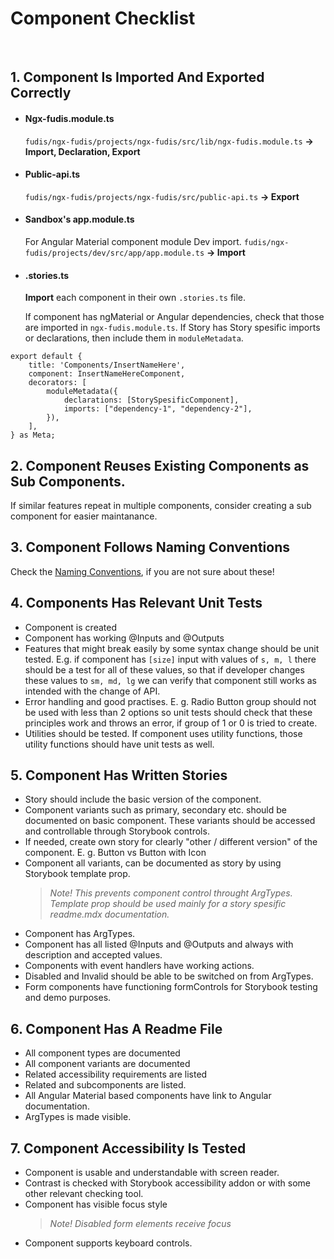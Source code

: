 
<Meta title="Documentation/Development/Component Checklist" />

# Component Checklist

<br />

## 1. Component Is Imported And Exported Correctly

- #### Ngx-fudis.module.ts

  `fudis/ngx-fudis/projects/ngx-fudis/src/lib/ngx-fudis.module.ts`
  **→ Import, Declaration, Export**

- #### Public-api.ts

  `fudis/ngx-fudis/projects/ngx-fudis/src/public-api.ts`
  **→ Export**

- #### Sandbox's app.module.ts
  For Angular Material component module Dev import.
  `fudis/ngx-fudis/projects/dev/src/app/app.module.ts`
  **→ Import**
- #### .stories.ts

  **Import** each component in their own `.stories.ts` file.

  If component has ngMaterial or Angular dependencies, check that those are imported in `ngx-fudis.module.ts`. If Story has Story spesific imports or declarations, then include them in `moduleMetadata`.

```
export default {
	title: 'Components/InsertNameHere',
	component: InsertNameHereComponent,
	decorators: [
		moduleMetadata({
			declarations: [StorySpesificComponent],
			imports: ["dependency-1", "dependency-2"],
		}),
	],
} as Meta;
```

## 2. Component Reuses Existing Components as Sub Components.

If similar features repeat in multiple components, consider creating a sub component for easier maintanance.

## 3. Component Follows Naming Conventions

Check the [Naming Conventions](/docs/documentation-development-naming-conventions--documentation), if you are not sure about these!

## 4. Components Has Relevant Unit Tests

- Component is created
- Component has working @Inputs and @Outputs
- Features that might break easily by some syntax change should be unit tested. E.g. if component has `[size]` input with values of `s, m, l` there should be a test for all of these values, so that if developer changes these values to `sm, md, lg` we can verify that component still works as intended with the change of API.
- Error handling and good practises. E. g. Radio Button group should not be used with less than 2 options so unit tests should check that these principles work and throws an error, if group of 1 or 0 is tried to create.
- Utilities should be tested. If component uses utility functions, those utility functions should have unit tests as well.

## 5. Component Has Written Stories

- Story should include the basic version of the component.
- Component variants such as primary, secondary etc. should be documented on basic component. These variants should be accessed and controllable through Storybook controls.
- If needed, create own story for clearly "other / different version" of the component. E. g. Button vs Button with Icon
- Component all variants, can be documented as story by using Storybook template prop.
  > _Note! This prevents component control throught ArgTypes. Template prop should be used mainly for a story spesific readme.mdx documentation._
- Component has ArgTypes.
- Component has all listed @Inputs and @Outputs and always with description and accepted values.
- Components with event handlers have working actions.
- Disabled and Invalid should be able to be switched on from ArgTypes.
- Form components have functioning formControls for Storybook testing and demo purposes.

## 6. Component Has A Readme File

- All component types are documented
- All component variants are documented
- Related accessibility requirements are listed
- Related and subcomponents are listed.
- All Angular Material based components have link to Angular documentation.
- ArgTypes is made visible.

## 7. Component Accessibility Is Tested

- Component is usable and understandable with screen reader.
- Contrast is checked with Storybook accessibility addon or with some other relevant checking tool.
- Component has visible focus style
  > _Note! Disabled form elements receive focus_
- Component supports keyboard controls.
